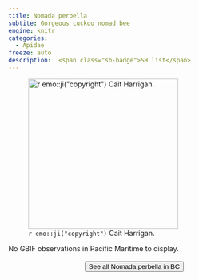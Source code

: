 ```yaml
---
title: Nomada perbella
subtite: Gorgeous cuckoo nomad bee
engine: knitr
categories:
  - Apidae
freeze: auto
description:  <span class="sh-badge">SH list</span>
---
```

![`r emo::ji("copyright")` Cait Harrigan.](/files/no_bee.png){height=300}



No GBIF observations in Pacific Maritime to display.
<br><br>
<center>


<a href="NA"><button type="button" class="btn btn-secondary">See all Nomada perbella in BC <i class="fa-solid fa-arrow-up-right-from-square"></i> </button></a>
</center>
